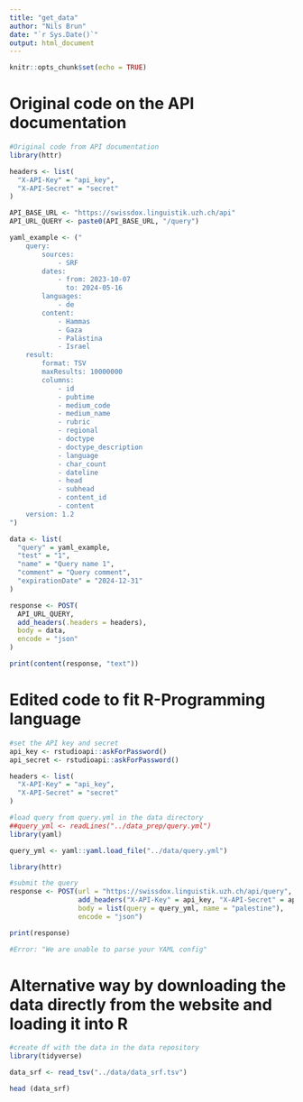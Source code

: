 ```yaml
---
title: "get_data"
author: "Nils Brun"
date: "`r Sys.Date()`"
output: html_document
---
```


```r
knitr::opts_chunk$set(echo = TRUE)
```

# Original code on the API documentation

```r
#Original code from API documentation
library(httr)

headers <- list(
  "X-API-Key" = "api_key",
  "X-API-Secret" = "secret"
)

API_BASE_URL <- "https://swissdox.linguistik.uzh.ch/api"
API_URL_QUERY <- paste0(API_BASE_URL, "/query")

yaml_example <- ("
    query:
        sources:
            - SRF
        dates:
            - from: 2023-10-07
              to: 2024-05-16
        languages:
            - de
        content:
            - Hammas
            - Gaza
            - Palästina
            - Israel
    result:
        format: TSV
        maxResults: 10000000
        columns:
            - id
            - pubtime
            - medium_code
            - medium_name
            - rubric
            - regional
            - doctype
            - doctype_description
            - language
            - char_count
            - dateline
            - head
            - subhead
            - content_id
            - content
    version: 1.2
")

data <- list(
  "query" = yaml_example,
  "test" = "1",
  "name" = "Query name 1",
  "comment" = "Query comment",
  "expirationDate" = "2024-12-31"
)

response <- POST(
  API_URL_QUERY,
  add_headers(.headers = headers),
  body = data,
  encode = "json"
)

print(content(response, "text"))


```

# Edited code to fit R-Programming language

```r
#set the API key and secret
api_key <- rstudioapi::askForPassword()
api_secret <- rstudioapi::askForPassword()

headers <- list(
  "X-API-Key" = "api_key",
  "X-API-Secret" = "secret"
)
```

```r
#load query from query.yml in the data directory
##query_yml <- readLines("../data_prep/query.yml")
library(yaml)

query_yml <- yaml::yaml.load_file("../data/query.yml")
```

```r
library(httr)

#submit the query
response <- POST(url = "https://swissdox.linguistik.uzh.ch/api/query",
                 add_headers("X-API-Key" = api_key, "X-API-Secret" = api_secret),
                 body = list(query = query_yml, name = "palestine"),
                 encode = "json")

print(response)

#Error: "We are unable to parse your YAML config"
```

# Alternative way by downloading the data directly from the website and loading it into R

```r
#create df with the data in the data repository
library(tidyverse)

data_srf <- read_tsv("../data/data_srf.tsv")

head (data_srf)
```
